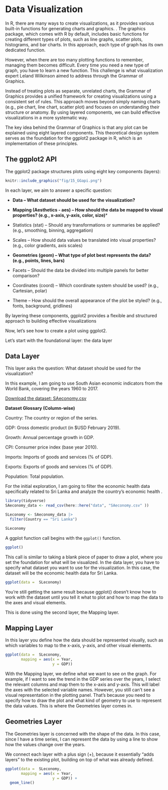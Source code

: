 # Data Visualization

In R, there are many ways to create visualizations, as it provides various built-in functions for generating charts and graphics. . The graphics package, which comes with R by default, includes basic functions for creating different types of plots, such as line graphs, scatter plots, histograms, and bar charts. In this approach, each type of graph has its own dedicated function.

However, when there are too many plotting functions to remember, managing them becomes difficult. Every time you need a new type of graph, you have to learn a new function. This challenge is what visualization expert Leland Wilkinson aimed to address through the Grammar of Graphics.

Instead of treating plots as separate, unrelated charts, the Grammar of Graphics provides a unified framework for creating visualizations using a consistent set of rules. This approach moves beyond simply naming charts (e.g., pie chart, line chart, scatter plot) and focuses on understanding their structure or anatomy. By using layered components, we can build effective visualizations in a more systematic way.

The key idea behind the Grammar of Graphics is that any plot can be explained using eight layered components. This theoretical design system serves as the foundation for the ggplot2 package in R, which is an implementation of these principles.

## The ggplot2 API

The ggplot2 package structures plots using eight key components (layers):

```r
knitr::include_graphics("fig/15_GGapi.png")
```

In each layer, we aim to answer a specific question:

- **Data – What dataset should be used for the visualization?**

- **Mapping (Aesthetics - aes) – How should the data be mapped to visual properties? (e.g., x-axis, y-axis, color, size)***

- Statistics (stat) – Should any transformations or summaries be applied? (e.g., smoothing, binning, aggregation)

- Scales – How should data values be translated into visual properties? (e.g., color gradients, axis scales)

- **Geometries (geom) – What type of plot best represents the data? (e.g., points, lines, bars)**

- Facets – Should the data be divided into multiple panels for better comparison?

- Coordinates (coord) – Which coordinate system should be used? (e.g., Cartesian, polar)

- Theme – How should the overall appearance of the plot be styled? (e.g., fonts, background, gridlines)


By layering these components, ggplot2 provides a flexible and structured approach to building effective visualizations


Now, let's see how to create a plot using ggplot2. 

Let's start with the foundational layer: the data layer

## Data Layer

This layer asks the question: What dataset should be used for the visualization?

In this example, I am going to use South Asian economic indicators from the World Bank, covering the years 1960 to 2017.

[Download the dataset: SAeconomy.csv](data/SAeconomy.csv)

**Dataset Glossary (Column-wise)**

Country:	The country or region of the series.

GDP:	Gross domestic product (in $USD February 2019).

Growth:	Annual percentage growth in GDP.

CPI:	Consumer price index (base year 2010).

Imports:	Imports of goods and services (% of GDP).

Exports:	Exports of goods and services (% of GDP).

Population:	Total population.

For the initial exploration, I am going to filter the economic health data specifically related to Sri Lanka and analyze the country's economic health . 

```r
library(tidyverse)
SAeconomy_data <- read_csv(here::here("data", "SAeconomy.csv" ))

SLeconomy <- SAeconomy_data |>
  filter(Country == "Sri Lanka")

SLeconomy
```
A ggplot function call begins with the `ggplot()` function.

```r
ggplot()
```
This call is similar to taking a blank piece of paper to draw a plot, where you set the foundation for what will be visualized. In the data layer, you have to specify what dataset you want to use for the visualization. In this case, the dataset will be the economic health data for Sri Lanka.


```r
ggplot(data =  SLeconomy)
```
You're still getting the same result because ggplot() doesn't know how to work with the dataset until you tell it what to plot and how to map the data to the axes and visual elements.

This is done using the second layer, the Mapping layer.

## Mapping Layer

In this layer you define how the data should be represented visually, such as which variables to map to the x-axis, y-axis, and other visual elements.

```r
ggplot(data =  SLeconomy,
       mapping = aes(x = Year,
                     y = GDP))
```
With the Mapping layer, we define what we want to see on the graph. For example, if I want to see the trend in the GDP series over the years, I select the relevant columns and map them to the x-axis and y-axis. This will label the axes with the selected variable names. However, you still can't see a visual representation in the plotting panel. That's because you need to specify how to draw the plot and what kind of geometry to use to represent the data values. This is where the Geometries layer comes in.

## Geometries Layer

The Geometries layer is concerned with the shape of the data. In this case, since I have a time series, I can represent the data by using a line to show how the values change over the years.

We connect each layer with a plus sign (+), because it essentially "adds layers" to the existing plot, building on top of what was already defined.

```r
ggplot(data =  SLeconomy,
       mapping = aes(x = Year,
                     y = GDP)) + 
  geom_line()
```
